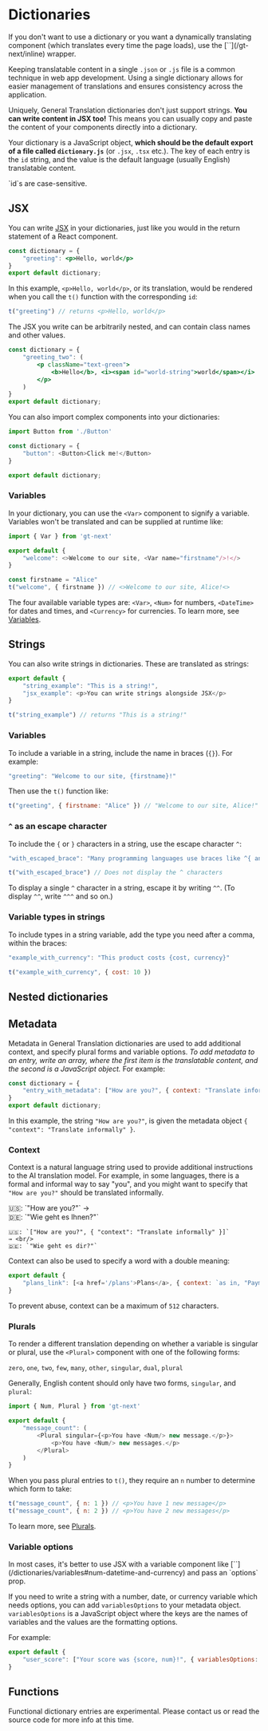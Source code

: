
# Dictionaries

<Callout type="info">
    If you don't want to use a dictionary or you want a dynamically translating component (which translates every time the page loads), use the [`<T>`](/gt-next/inline) wrapper.
</Callout>

Keeping translatable content in a single `.json` or `.js` file is a common technique in web app development.
Using a single dictionary allows for easier management of translations and ensures consistency across the application.

Uniquely, General Translation dictionaries don't just support strings. **You can write content in JSX too!**
This means you can usually copy and paste the content of your components directly into a dictionary.

Your dictionary is a JavaScript object, **which should be the default export of a file called `dictionary.js`** (or `.jsx`, `.tsx` etc.). The key of each entry is the `id` string, and the value is the default language (usually English) translatable content.

<Callout>
    `id`s are case-sensitive.
</Callout>

## JSX

You can write [JSX](https://react.dev/learn/writing-markup-with-jsx) in your dictionaries, just like you would in the return statement of a React component.

```jsx copy
const dictionary = {
    "greeting": <p>Hello, world</p>
}
export default dictionary;
```

In this example, `<p>Hello, world</p>`, or its translation, would be rendered when you call the `t()` function with the corresponding `id`:

```js copy
t("greeting") // returns <p>Hello, world</p>
```

The JSX you write can be arbitrarily nested, and can contain class names and other values.

```jsx copy
const dictionary = {
    "greeting_two": (
        <p className="text-green">
            <b>Hello</b>, <i><span id="world-string">world</span></i>
        </p>
    )
}
export default dictionary;
```

You can also import complex components into your dictionaries:

```javascript copy
import Button from './Button'

const dictionary = {
    "button": <Button>Click me!</Button>
}

export default dictionary;
```

### Variables

In your dictionary, you can use the `<Var>` component to signify a variable. Variables won't be translated and can be supplied at runtime like:

```javascript copy
import { Var } from 'gt-next'

export default {
    "welcome": <>Welcome to our site, <Var name="firstname"/>!</>
}
```

```javascript copy
const firstname = "Alice"
t("welcome", { firstname }) // <>Welcome to our site, Alice!<>
```

The four available variable types are: `<Var>`, `<Num>` for numbers, `<DateTime>` for dates and times, and `<Currency>` for currencies.
To learn more, see [Variables](/dictionaries/variables).

## Strings

You can also write strings in dictionaries. These are translated as strings:

```javascript copy
export default {
    "string_example": "This is a string!",
    "jsx_example": <p>You can write strings alongside JSX</p>
}
```

```javascript
t("string_example") // returns "This is a string!"
```

### Variables

To include a variable in a string, include the name in braces (`{}`).
For example:

```js copy
"greeting": "Welcome to our site, {firstname}!"
```

Then use the `t()` function like:

```js copy
t("greeting", { firstname: "Alice" }) // "Welcome to our site, Alice!"
```

### `^` as an escape character

To include the `{` or `}` characters in a string, use the escape character `^`:

```js
"with_escaped_brace": "Many programming languages use braces like ^{ and ^}"
```

```js
t("with_escaped_brace") // Does not display the ^ characters
```

To display a single `^` character in a string, escape it by writing `^^`. (To display `^^`, write `^^^` and so on.)

### Variable types in strings

To include types in a string variable, add the type you need after a comma, within the braces:

```js
"example_with_currency": "This product costs {cost, currency}"
```

```js
t("example_with_currency", { cost: 10 })
```

## Nested dictionaries

## Metadata 

Metadata in General Translation dictionaries are used to add additional context, and specify plural forms and variable options. 
*To add metadata to an entry, write an array, where the first item is the translatable content, and the second is a JavaScript object.*
For example:

```javascript copy
const dictionary = {
    "entry_with_metadata": ["How are you?", { context: "Translate informally" }]
}
export default dictionary;
```

In this example, the string `"How are you?"`, is given the metadata object `{
    "context": "Translate informally"
}`.

### Context

Context is a natural language string used to provide additional instructions to the AI translation model. 
For example, in some languages, there is a formal and informal way to say "you", and you might want to specify that `"How are you?"` should be translated informally.

<Callout type="unmarked">
    🇺🇸: `"How are you?"`
    → <br/>
    🇩🇪: `"Wie geht es Ihnen?"`

    🇺🇸: `["How are you?", { "context": "Translate informally" }]` 
    → <br/> 
    🇩🇪: `"Wie geht es dir?"`
</Callout>

Context can also be used to specify a word with a double meaning:

```javascript copy
export default {
    "plans_link": [<a href='/plans'>Plans</a>, { context: `as in, "Payment Plans"` }]
}
```

To prevent abuse, context can be a maximum of `512` characters.

### Plurals

To render a different translation depending on whether a variable is singular or plural, 
use the `<Plural>` component with one of the following forms:

`zero`, `one`, `two`, `few`, `many`, `other`, `singular`, `dual`, `plural`

Generally, English content should only have two forms, `singular`, and `plural`:

```javascript copy
import { Num, Plural } from 'gt-next'

export default {
    "message_count": (
        <Plural singular={<p>You have <Num/> new message.</p>}>
            <p>You have <Num/> new messages.</p>
        </Plural>
    )
}
```

When you pass plural entries to `t()`, they require an `n` number to determine which form to take:

```javascript copy
t("message_count", { n: 1 }) // <p>You have 1 new message</p>
t("message_count", { n: 2 }) // <p>You have 2 new messages</p>
```

To learn more, see [Plurals](/dictionaries/plurals).

### Variable options

<Callout type="warning">
    In most cases, it's better to use JSX with a variable component like [`<Num>`](/dictionaries/variables#num-datetime-and-currency) and pass an `options` prop.
</Callout>

If you need to write a string with a number, date, or currency variable which needs options, you can add `variablesOptions` to your metadata object. 
`variablesOptions` is a JavaScript object where the keys are the names of variables and the values are the formatting options.

For example:

```javascript copy
export default {
    "user_score": ["Your score was {score, num}!", { variablesOptions: { score: { style: "percent" }}}]
}
```

## Functions

<Callout type="warning">
    Functional dictionary entries are experimental.
    Please contact us or read the source code for more info at this time.
</Callout>